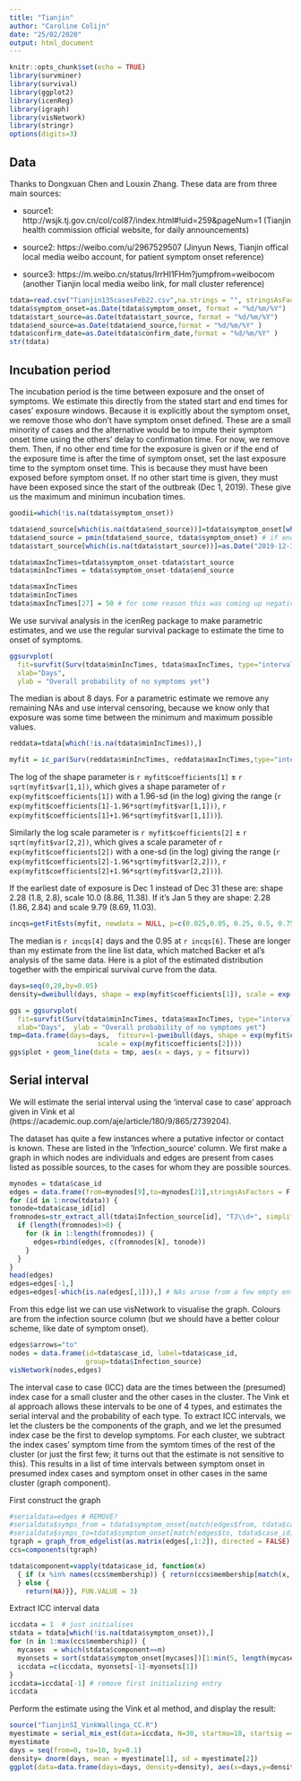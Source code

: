 ```yaml
---
title: "Tianjin"
author: "Caroline Colijn"
date: "25/02/2020"
output: html_document
---
```


```r
knitr::opts_chunk$set(echo = TRUE)
library(survminer)
library(survival)
library(ggplot2)
library(icenReg)
library(igraph)
library(visNetwork)
library(stringr)
options(digits=3)

```

## Data 

Thanks to Dongxuan Chen and Louxin Zhang. These data are from three main sources:

* source1: http://wsjk.tj.gov.cn/col/col87/index.html#!uid=259&pageNum=1 (Tianjin health commission official website, for daily announcements)

* source2: https://weibo.com/u/2967529507 (Jinyun News, Tianjin offical local media weibo account, for patient symptom onset reference)

* source3: https://m.weibo.cn/status/IrrHI1FHm?jumpfrom=weibocom (another Tianjin local media weibo link, for mall cluster reference)


```r
tdata=read.csv("Tianjin135casesFeb22.csv",na.strings = "", stringsAsFactors = F)
tdata$symptom_onset=as.Date(tdata$symptom_onset, format = "%d/%m/%Y")
tdata$start_source=as.Date(tdata$start_source, format = "%d/%m/%Y")
tdata$end_source=as.Date(tdata$end_source,format = "%d/%m/%Y" )
tdata$confirm_date=as.Date(tdata$confirm_date,format = "%d/%m/%Y" )
str(tdata)
```



## Incubation period

The incubation period is the time between exposure and the onset of symptoms. We estimate this directly from the stated start and end times for cases' exposure windows. Because it is explicitly about the symptom onset, we remove those who don't have symptom onset defined. These are a small minority of cases and the alternative would be to impute their symptom onset time using the others' delay to confirmation time.  For now, we remove them.  Then,  if no other end time for the exposure is given or  if the end of the exposure time is after the time of symptom onset, set the last exposure time to the symptom onset time. This is because they must have been exposed before symptom onset.  If no other start time is given, they must have been exposed since the start of the outbreak (Dec 1, 2019). These give us  the maximum and minimun incubation times. 

```r
goodii=which(!is.na(tdata$symptom_onset))

tdata$end_source[which(is.na(tdata$end_source))]=tdata$symptom_onset[which(is.na(tdata$end_source))]  # if no end exposure: set to symptom onset 
tdata$end_source = pmin(tdata$end_source, tdata$symptom_onset) # if end exposure after onset, set to onset 
tdata$start_source[which(is.na(tdata$start_source))]=as.Date("2019-12-31") # start date 

tdata$maxIncTimes=tdata$symptom_onset-tdata$start_source 
tdata$minIncTimes = tdata$symptom_onset-tdata$end_source

tdata$maxIncTimes
tdata$minIncTimes
tdata$maxIncTimes[27] = 50 # for some reason this was coming up negative 
```

We use survival analysis in the icenReg package to make parametric estimates, and we use the regular survival package to estimate the time to onset of symptoms. 

```r
ggsurvplot(
  fit=survfit(Surv(tdata$minIncTimes, tdata$maxIncTimes, type="interval2")~1, data=tdata), 
  xlab="Days",
  ylab = "Overall probability of no symptoms yet")
```

The median is about 8 days. For a parametric estimate we remove any remaining NAs and use interval censoring, because we know only that exposure was some time between the minimum and maximum possible values. 

```r
reddata=tdata[which(!is.na(tdata$minIncTimes)),]

myfit = ic_par(Surv(reddata$minIncTimes, reddata$maxIncTimes,type="interval2")~1, data = reddata,dist="weibull")
```

The log of the shape parameter is `r myfit$coefficients[1]` $\pm$ `r sqrt(myfit$var[1,1])`, which gives a shape parameter of `r exp(myfit$coefficients[1])` with a 1.96-sd (in the log) giving the range (`r exp(myfit$coefficients[1]-1.96*sqrt(myfit$var[1,1]))`, `r exp(myfit$coefficients[1]+1.96*sqrt(myfit$var[1,1]))`).

Similarly the log scale parameter is `r myfit$coefficients[2]` $\pm$ `r sqrt(myfit$var[2,2])`, which gives a scale parameter of `r exp(myfit$coefficients[2])` with a one-sd (in the log) giving the range (`r exp(myfit$coefficients[2]-1.96*sqrt(myfit$var[2,2]))`, `r exp(myfit$coefficients[2]+1.96*sqrt(myfit$var[2,2]))`). 

If the earliest date of exposure is Dec 1 instead of Dec 31 these are: shape 2.28 (1.8, 2.8), scale 10.0 (8.86, 11.38). If it's Jan 5 they are shape: 2.28 (1.86, 2.84) and scale 9.79 (8.69, 11.03). 

```r
incqs=getFitEsts(myfit, newdata = NULL, p=c(0.025,0.05, 0.25, 0.5, 0.75,0.95,0.975)) #
```

The median is `r incqs[4]` days and the  0.95 at `r incqs[6]`. These are longer than my estimate from the line list data, which matched Backer et al's analysis of the same data.  Here is a plot of the estimated distribution together with the empirical survival curve from the data. 

```r
days=seq(0,20,by=0.05)
density=dweibull(days, shape = exp(myfit$coefficients[1]), scale = exp(myfit$coefficients[2]))

ggs = ggsurvplot(
  fit=survfit(Surv(tdata$minIncTimes, tdata$maxIncTimes, type="interval2")~1, data=tdata), 
  xlab="Days",  ylab = "Overall probability of no symptoms yet")
tmp=data.frame(days=days,  fitsurv=1-pweibull(days, shape = exp(myfit$coefficients[1]),
                      scale = exp(myfit$coefficients[2])))
ggs$plot + geom_line(data = tmp, aes(x = days, y = fitsurv))
```



## Serial interval 


We will estimate the serial interval using the 'interval case to case' approach given in Vink et al (https://academic.oup.com/aje/article/180/9/865/2739204). 

The dataset has quite a few instances where a putative infector or contact is known. These are listed in the 'Infection_source' column. We first make a graph in which nodes are individuals and edges are present from cases listed as possible sources, to the cases for whom they are possible sources. 

```r
mynodes = tdata$case_id
edges = data.frame(from=mynodes[9],to=mynodes[21],stringsAsFactors = F ) # i read this one manually 
for (id in 1:nrow(tdata)) {
tonode=tdata$case_id[id]
fromnodes=str_extract_all(tdata$Infection_source[id], "TJ\\d+", simplify = T)
  if (length(fromnodes)>0) {
    for (k in 1:length(fromnodes)) {
      edges=rbind(edges, c(fromnodes[k], tonode))
    }
  }
}
head(edges)
edges=edges[-1,]
edges=edges[-which(is.na(edges[,1])),] # NAs arose from a few empty entries for Infection_source 
```

From this edge list we can use visNetwork to visualise the graph. Colours are from the infection source column (but we should have a better colour scheme, like date of symptom onset). 

```r
edges$arrows="to"
nodes = data.frame(id=tdata$case_id, label=tdata$case_id,
                   group=tdata$Infection_source)
visNetwork(nodes,edges)
```

The interval case to case (ICC) data are the times between the (presumed) index case for a small cluster and the other cases in the cluster. The Vink et al approach allows these intervals to be one of 4 types, and estimates the serial interval and the probability of each type. To extract ICC intervals, we let the clusters be the components of the graph, and we let the presumed index case be the first to develop symptoms. For each cluster, we subtract the index cases' symptom time from the symtom times of the rest of the cluster (or just the first few; it turns out that the estimate is not sensitive to this). This results in a list of time intervals between symptom onset in presumed index cases and symptom onset in other cases in the same cluster (graph component). 


First construct the graph

```r
#serialdata=edges # REMOVE? 
#serialdata$symps_from = tdata$symptom_onset[match(edges$from, tdata$case_id)]
#serialdata$symps_to=tdata$symptom_onset[match(edges$to, tdata$case_id)]
tgraph = graph_from_edgelist(as.matrix(edges[,1:2]), directed = FALSE)
ccs=components(tgraph)

tdata$component=vapply(tdata$case_id, function(x)
  { if (x %in% names(ccs$membership)) { return(ccs$membership[match(x, names(ccs$membership))])
  } else { 
    return(NA)}}, FUN.VALUE = 3)
```


Extract ICC interval data 



```r
iccdata = 1  # just initialises
stdata = tdata[which(!is.na(tdata$symptom_onset)),]
for (n in 1:max(ccs$membership)) {
  mycases  = which(stdata$component==n)
  myonsets = sort(stdata$symptom_onset[mycases])[1:min(5, length(mycases))]
  iccdata =c(iccdata, myonsets[-1]-myonsets[1])
}
iccdata=iccdata[-1] # remove first initializing entry
iccdata
```

Perform the estimate using the Vink et al method, and display the result:

```r
source("TianjinSI_VinkWallinga_CC.R")
myestimate = serial_mix_est(data=iccdata, N=30, startmu=10, startsig =4)
myestimate
days = seq(from=0, to=10, by=0.1) 
density= dnorm(days, mean = myestimate[1], sd = myestimate[2])
ggplot(data=data.frame(days=days, density=density), aes(x=days,y=density)) + geom_line() + ggtitle("ICC estimate of the Tianjin cluster serial interval")
```












